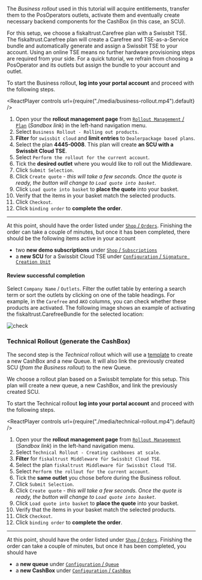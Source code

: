 
The *Business rollout* used in this tutorial will acquire entitlements, transfer them to the PosOperators outlets, activate them and eventually create necessary backend components for the CashBox (in this case, an SCU). 

For this setup, we choose a fiskaltrust.Carefree plan with a Swissbit TSE. The fiskaltrust.Carefree plan will create a Carefree and TSE-as-a-Service bundle and automatically generate and assign a Swissbit TSE to your account. Using an online TSE means no further hardware provisioning steps are required from your side. For a quick tutorial, we refrain from choosing a PosOperator and its outlets but assign the bundle to your account and outlet. 

To start the Business rollout, **log into your portal account** and proceed with the following steps.


<ReactPlayer controls url={require("./media/business-rollout.mp4").default} /><br />

1. Open your the **rollout management page** from [`Rollout Management` / `Plan`](https://portal-sandbox.fiskaltrust.de/RolloutManagement/Plan) (*Sandbox link*) in the left-hand navigation menu.
2. Select `Business Rollout - Rolling out products`.
3. **Filter** for `swissbit cloud` and **limit entries** to `Dealerpackage based plans`.
4. Select the plan **4445-0008**. This plan will create **an SCU with a Swissbit Cloud TSE**.
5. Select `Perform the rollout for the current account`.
6. Tick the **desired outlet** where you would like to roll out the Middleware.
7. Click `Submit Selection`.
8. Click `Create quote` - *this will take a few seconds. Once the quote is ready, the button will change to `Load quote into basket`.*
9. Click `Load quote into basket` to **place the quote** into your basket.
10. Verify that the items in your basket match the selected products.
11. Click `Checkout`.
12. Click `binding order` to **complete the order**.

-----

At this point, should have the order listed under [`Shop` / `Orders`](https://portal-sandbox.fiskaltrust.de/Shop/Orders). Finishing the order can take a couple of minutes, but once it has been completed, there should be the following items active in your account

* two **new demo subscriptions** under [`Shop` / `Subscriptions`](https://portal-sandbox.fiskaltrust.de/Shop/Subscriptions)
* a **new SCU** for a Swissbit Cloud TSE under [`Configuration` / `Signature Creation Unit`](https://portal-sandbox.fiskaltrust.de/SignatureCreationUnitDE)

#### Review successful completion

Select `Company Name` / `Outlets`.
Filter the outlet table by entering a search term or sort the outlets by clicking on one of the table headings.
For example, in the `Carefree` and `AKO` columns, you can check whether these products are activated.
The following image shows an example of activating the fiskaltrust.CarefreeBundle for the selected location:

![check](./media/portal-posoperator-check.png)  
  
### Technical Rollout (generate the CashBox)

The second step is the *Technical* rollout which will use a [template](../technical-operations/rollout-automation/templates.md) to create a new CashBox and a new Queue. It will also link the previously created SCU (*from the Business rollout*) to the new Queue.

We choose a rollout plan based on a Swissbit template for this setup. This plan will create a new queue, a new CashBox, and link the previously created SCU.

To start the Technical rollout **log into your portal account** and proceed with the following steps.

<ReactPlayer controls url={require("./media/technical-rollout.mp4").default} /><br />

1. Open your the **rollout management page** from [`Rollout Management`](https://portal-sandbox.fiskaltrust.de/RolloutManagement/Plan) (*Sandbox link*) in the left-hand navigation menu.
2. Select `Technical Rollout - Creating cashboxes at scale`.
3. **Filter** for `fiskaltrust Middleware für Swissbit Cloud TSE`.
4. Select the plan `fiskaltrust Middleware für Swissbit Cloud TSE`.
5. Select `Perform the rollout for the current account`.
6. Tick the **same outlet** you chose before during the Business rollout.
7. Click `Submit Selection`.
8. Click `Create quote` - *this will take a few seconds. Once the quote is ready, the button will change to `Load quote into basket`.*
9. Click `Load quote into basket` to **place the quote** into your basket.
10. Verify that the items in your basket match the selected products.
11. Click `Checkout`.
12. Click `binding order` to **complete the order**.

-----

At this point, should have the order listed under [`Shop` / `Orders`](https://portal-sandbox.fiskaltrust.de/Shop/Orders). Finishing the order can take a couple of minutes, but once it has been completed, you should have

* a **new queue** under [`Configuration` / `Queue`](https://portal-sandbox.fiskaltrust.de/Queue)
* a **new CashBox** under [`Configuration` / `CashBox`](https://portal-sandbox.fiskaltrust.de/CashBox)